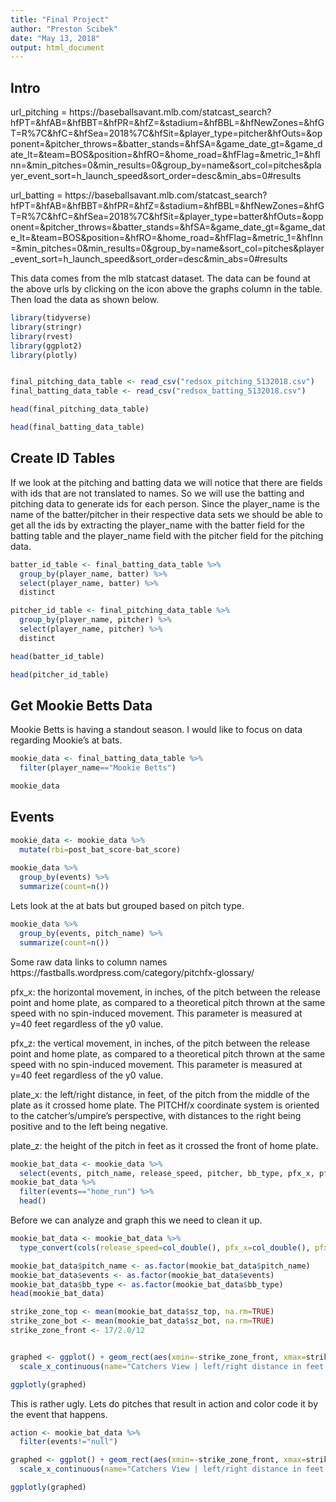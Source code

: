 ---
title: "Final Project"
author: "Preston Scibek"
date: "May 13, 2018"
output: html_document
---


## Intro
url_pitching = https://baseballsavant.mlb.com/statcast_search?hfPT=&hfAB=&hfBBT=&hfPR=&hfZ=&stadium=&hfBBL=&hfNewZones=&hfGT=R%7C&hfC=&hfSea=2018%7C&hfSit=&player_type=pitcher&hfOuts=&opponent=&pitcher_throws=&batter_stands=&hfSA=&game_date_gt=&game_date_lt=&team=BOS&position=&hfRO=&home_road=&hfFlag=&metric_1=&hfInn=&min_pitches=0&min_results=0&group_by=name&sort_col=pitches&player_event_sort=h_launch_speed&sort_order=desc&min_abs=0#results

url_batting = https://baseballsavant.mlb.com/statcast_search?hfPT=&hfAB=&hfBBT=&hfPR=&hfZ=&stadium=&hfBBL=&hfNewZones=&hfGT=R%7C&hfC=&hfSea=2018%7C&hfSit=&player_type=batter&hfOuts=&opponent=&pitcher_throws=&batter_stands=&hfSA=&game_date_gt=&game_date_lt=&team=BOS&position=&hfRO=&home_road=&hfFlag=&metric_1=&hfInn=&min_pitches=0&min_results=0&group_by=name&sort_col=pitches&player_event_sort=h_launch_speed&sort_order=desc&min_abs=0#results

This data comes from the mlb statcast dataset. The data can be found at the above urls by clicking on the icon above the graphs column in the table. Then load the data as shown below.

```{r setup, include=TRUE}
library(tidyverse)
library(stringr)
library(rvest)
library(ggplot2)
library(plotly)


final_pitching_data_table <- read_csv("redsox_pitching_5132018.csv")
final_batting_data_table <- read_csv("redsox_batting_5132018.csv")

head(final_pitching_data_table)

head(final_batting_data_table)
```


## Create ID Tables
If we look at the pitching and batting data we will notice that there are fields with ids that are not translated to names. So we will use the batting and pitching data to generate ids for each person. Since the player_name is the name of the batter/pitcher in their respective data sets we should be able to get all the ids by extracting the player_name with the batter field for the batting table and the player_name field with the pitcher field for the pitching data.

```{r get id table, include=TRUE}
batter_id_table <- final_batting_data_table %>%
  group_by(player_name, batter) %>%
  select(player_name, batter) %>%
  distinct

pitcher_id_table <- final_pitching_data_table %>%
  group_by(player_name, pitcher) %>%
  select(player_name, pitcher) %>%
  distinct

head(batter_id_table)

head(pitcher_id_table)
```

## Get Mookie Betts Data
Mookie Betts is having a standout season. I would like to focus on data regarding Mookie's at bats.

```{r get mookie data}
mookie_data <- final_batting_data_table %>%
  filter(player_name=="Mookie Betts")

mookie_data

```

## Events
```{r mookie at bat events}
mookie_data <- mookie_data %>%
  mutate(rbi=post_bat_score-bat_score)
  
mookie_data %>%
  group_by(events) %>%
  summarize(count=n())
```
Lets look at the at bats but grouped based on pitch type.
```{r at bat pitch type}
mookie_data %>%
  group_by(events, pitch_name) %>%
  summarize(count=n())
```

Some raw data
links to column names https://fastballs.wordpress.com/category/pitchfx-glossary/

pfx_x: the horizontal movement, in inches, of the pitch between the release point and home plate, as compared to a theoretical pitch thrown at the same speed with no spin-induced movement. This parameter is measured at y=40 feet regardless of the y0 value.

pfx_z: the vertical movement, in inches, of the pitch between the release point and home plate, as compared to a theoretical pitch thrown at the same speed with no spin-induced movement. This parameter is measured at y=40 feet regardless of the y0 value.

plate_x: the left/right distance, in feet, of the pitch from the middle of the plate as it crossed home plate. The PITCHf/x coordinate system is oriented to the catcher’s/umpire’s perspective, with distances to the right being positive and to the left being negative.

plate_z: the height of the pitch in feet as it crossed the front of home plate.


```{r at bats}
mookie_bat_data <- mookie_data %>%
  select(events, pitch_name, release_speed, pitcher, bb_type, pfx_x, pfx_z, plate_x, plate_z, launch_angle, launch_speed, hit_distance_sc, sz_top, sz_bot)
mookie_bat_data %>%
  filter(events=="home_run") %>%
  head()
```

Before we can analyze and graph this we need to clean it up.
```{R cleaning}
mookie_bat_data <- mookie_bat_data %>%
  type_convert(cols(release_speed=col_double(), pfx_x=col_double(), pfx_z=col_double(), plate_x=col_double(), plate_z=col_double(), launch_angle=col_double(), launch_speed=col_double(), hit_distance_sc=col_integer(), sz_top=col_double(), sz_bot=col_double()))

mookie_bat_data$pitch_name <- as.factor(mookie_bat_data$pitch_name)
mookie_bat_data$events <- as.factor(mookie_bat_data$events)
mookie_bat_data$bb_type <- as.factor(mookie_bat_data$bb_type)
head(mookie_bat_data)
```
```{r graphing}
strike_zone_top <- mean(mookie_bat_data$sz_top, na.rm=TRUE)
strike_zone_bot <- mean(mookie_bat_data$sz_bot, na.rm=TRUE)
strike_zone_front <- 17/2.0/12


graphed <- ggplot() + geom_rect(aes(xmin=-strike_zone_front, xmax=strike_zone_front, ymin=strike_zone_bot, ymax=strike_zone_top), color="black", fill=NA) + geom_point(data=mookie_bat_data, aes(x=plate_x, y=plate_z, text=sprintf("events: %s<br>Pitch Name: %s<br>Release Speed: %s<br>Launch Angle: %s", events, pitch_name, release_speed, launch_angle))) +
  scale_x_continuous(name="Catchers View | left/right distance in feet of center of plat", limits=c(-4, 4), breaks=seq(from=-4, to=4, by=2)) + scale_y_continuous(name="Height above plate In Feet", limits=c(-2, 6), breaks=seq(from=-2, to=6, by=1))

ggplotly(graphed) 
```
This is rather ugly. Lets do pitches that result in action and color code it by the event that happens.
```{r hits}
action <- mookie_bat_data %>%
  filter(events!="null")

graphed <- ggplot() + geom_rect(aes(xmin=-strike_zone_front, xmax=strike_zone_front, ymin=strike_zone_bot, ymax=strike_zone_top), color="black", fill=NA) + geom_point(data=action, aes(x=plate_x, y=plate_z, text=sprintf("events: %s<br>Pitch Name: %s<br>Release Speed: %s<br>Launch Angle: %s", events, pitch_name, release_speed, launch_angle), color=events)) +
  scale_x_continuous(name="Catchers View | left/right distance in feet of center of plat", limits=c(-4, 4), breaks=seq(from=-4, to=4, by=2)) + scale_y_continuous(name="Height above plate In Feet", limits=c(-2, 6), breaks=seq(from=-2, to=6, by=1))

ggplotly(graphed) 
```
